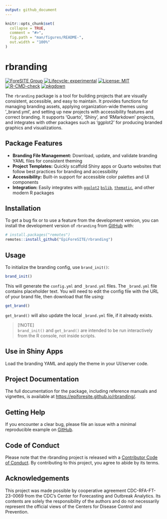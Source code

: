 ```yaml
---
output: github_document
---
```


<!-- README.md is generated from README.Rmd. Please edit that file -->

```r
knitr::opts_chunk$set(
  collapse = TRUE,
  comment = "#>",
  fig.path = "man/figures/README-",
  out.width = "100%"
)
```

# rbranding

<!-- badges: start -->
[![ForeSITE Group](https://github.com/EpiForeSITE/software/raw/e82ed88f75e0fe5c0a1a3b38c2b94509f122019c/docs/assets/foresite-software-badge.svg)](https://github.com/EpiForeSITE)
[![Lifecycle: experimental](https://img.shields.io/badge/lifecycle-experimental-orange.svg)](https://lifecycle.r-lib.org/articles/stages.html#experimental)
[![License: MIT](https://img.shields.io/badge/License-MIT-yellow.svg)](https://github.com/EpiForeSITE/rbranding/blob/master/LICENSE.md)
[![R-CMD-check](https://github.com/EpiForeSITE/rbranding/actions/workflows/R-CMD-check.yaml/badge.svg)](https://github.com/EpiForeSITE/rbranding/actions/workflows/R-CMD-check.yaml)
[![pkgdown](https://github.com/EpiForeSITE/rbranding/actions/workflows/pkgdown.yaml/badge.svg)](https://github.com/EpiForeSITE/rbranding/actions/workflows/pkgdown.yaml)
<!-- badges: end -->

The `rbranding` package is a tool for building projects that are visually consistent, accessible, and easy to maintain. It provides functions for managing branding assets, applying organization-wide themes using '_brand.yml', and setting up new projects with accessibility features and correct branding. It supports 'Quarto', 'Shiny', and 'RMarkdown' projects, and integrates with other packages such as 'ggplot2' for producing branded graphics and visualizations.

## Package Features
- **Branding File Management:** Download, update, and validate branding YAML files for consistent theming
- **Project Templates:** Quickly scaffold Shiny apps or Quarto websites that follow best practices for branding and accessibility
- **Accessibility:** Built-in support for accessible color palettes and UI components
- **Integration:** Easily integrates with [`ggplot2`](https://ggplot2.tidyverse.org) [`bslib`](https://rstudio.github.io/bslib/), [`thematic`](https://rstudio.github.io/thematic/), and other modern R packages

## Installation

To get a bug fix or to use a feature from the development version, you can install the development version of `rbranding` from [GitHub](https://github.com/EpiForeSITE/rbranding) with:

``` r
# install.packages("remotes")
remotes::install_github("EpiForeSITE/rbranding")
```

## Usage

To initialize the branding config, use `brand_init()`:

```r
brand_init()
```

This will generate the `config.yml` and `_brand.yml` files. The `_brand.yml` file contains placeholder text. You will need to edit the config file with the URL of your brand file, then download that file using:

```r
get_brand()
```

`get_brand()` will also update the local `_brand.yml` file, if it already exists.

> [!NOTE]  
> `brand_init()` and `get_brand()` are intended to be run interactively from the R console, not inside scripts.

## Use in Shiny Apps

Load the branding YAML and apply the theme in your UI/server code.

## Project Documentation

The full documentation for the package, including reference manuals and vignettes, is available at [https://epiforesite.github.io/rbranding/](https://epiforesite.github.io/rbranding/).

## Getting Help

If you encounter a clear bug, please file an issue with a minimal reproducible example on [GitHub](https://github.com/EpiForeSITE/rbranding/issues).

## Code of Conduct

Please note that the rbranding project is released with a [Contributor Code of Conduct](https://epiforesite.github.io/rbranding/CODE_OF_CONDUCT.html). By contributing to this project, you agree to abide by its terms.

## Acknowledgements

This project was made possible by cooperative agreement CDC-RFA-FT-23-0069 from the CDC's Center for Forecasting and Outbreak Analytics. Its contents are solely the responsibility of the authors and do not necessarily represent the official views of the Centers for Disease Control and Prevention.